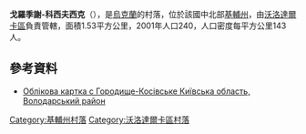 {{coord|49|28|30|N|29|48|26|E|scale:30000|display=title}}

'''戈羅季謝-科西夫西克'''（{{lang-uk|Городище-Косівське}}），是[[烏克蘭|烏克蘭]]的村落，位於該國中北部[[基輔州|基輔州]]，由[[沃洛達爾卡區|沃洛達爾卡區]]負責管轄，面積1.53平方公里，2001年人口240，人口密度每平方公里143人。

==參考資料==
*[http://w1.c1.rada.gov.ua/pls/z7503/A005?rdat1=28.12.2012&rf7571=15620 Облікова картка с Городище-Косівське Київська область, Володарський район] {{Wayback|url=http://w1.c1.rada.gov.ua/pls/z7503/A005?rdat1=28.12.2012&rf7571=15620 |date=20161111060718 }}

{{DEFAULTSORT:Городище-Косівське}}
[[Category:基輔州村落|Category:基輔州村落]]
[[Category:沃洛達爾卡區村落|Category:沃洛達爾卡區村落]]


{{Kiev-geo-stub}}